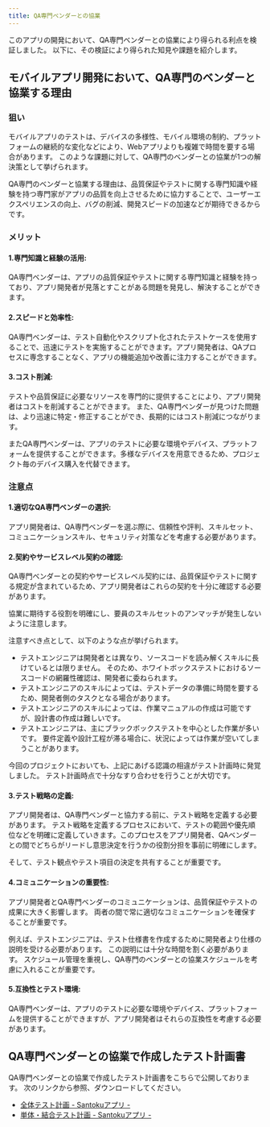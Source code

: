 ```yaml
---
title: QA専門ベンダーとの協業
---
```


このアプリの開発において、QA専門ベンダーとの協業により得られる利点を検証しました。
以下に、その検証により得られた知見や課題を紹介します。

## モバイルアプリ開発において、QA専門のベンダーと協業する理由

### 狙い

モバイルアプリのテストは、デバイスの多様性、モバイル環境の制約、プラットフォームの継続的な変化などにより、Webアプリよりも複雑で時間を要する場合があります。
このような課題に対して、QA専門のベンダーとの協業が1つの解決策として挙げられます。

QA専門のベンダーと協業する理由は、品質保証やテストに関する専門知識や経験を持つ専門家がアプリの品質を向上させるために協力することで、ユーザーエクスペリエンスの向上、バグの削減、開発スピードの加速などが期待できるからです。

### メリット

#### 1.専門知識と経験の活用:

QA専門ベンダーは、アプリの品質保証やテストに関する専門知識と経験を持っており、アプリ開発者が見落とすことがある問題を発見し、解決することができます。

#### 2.スピードと効率性:

QA専門ベンダーは、テスト自動化やスクリプト化されたテストケースを使用することで、迅速にテストを実施することができます。アプリ開発者は、QAプロセスに専念することなく、アプリの機能追加や改善に注力することができます。

#### 3.コスト削減:

テストや品質保証に必要なリソースを専門的に提供することにより、アプリ開発者はコストを削減することができます。
また、QA専門ベンダーが見つけた問題は、より迅速に特定・修正することができ、長期的にはコスト削減につながります。

またQA専門ベンダーは、アプリのテストに必要な環境やデバイス、プラットフォームを提供することができます。多様なデバイスを用意できるため、プロジェクト毎のデバイス購入を代替できます。

### 注意点

#### 1.適切なQA専門ベンダーの選択:

アプリ開発者は、QA専門ベンダーを選ぶ際に、信頼性や評判、スキルセット、コミュニケーションスキル、セキュリティ対策などを考慮する必要があります。

#### 2.契約やサービスレベル契約の確認:

QA専門ベンダーとの契約やサービスレベル契約には、品質保証やテストに関する規定が含まれているため、アプリ開発者はこれらの契約を十分に確認する必要があります。

協業に期待する役割を明確にし、要員のスキルセットのアンマッチが発生しないように注意します。

注意すべき点として、以下のような点が挙げられます。

- テストエンジニアは開発者とは異なり、ソースコードを読み解くスキルに長けているとは限りません。
そのため、ホワイトボックステストにおけるソースコードの網羅性確認は、開発者に委ねられます。
- テストエンジニアのスキルによっては、テストデータの準備に時間を要するため、開発者側のタスクとなる場合があります。
- テストエンジニアのスキルによっては、作業マニュアルの作成は可能ですが、設計書の作成は難しいです。
- テストエンジニアは、主にブラックボックステストを中心とした作業が多いです。
要件定義や設計工程が滞る場合に、状況によっては作業が空いてしまうことがあります。

今回のプロジェクトにおいても、上記にあげる認識の相違がテスト計画時に発覚しました。
テスト計画時点で十分なすり合わせを行うことが大切です。

#### 3.テスト戦略の定義:

アプリ開発者は、QA専門ベンダーと協力する前に、テスト戦略を定義する必要があります。
テスト戦略を定義するプロセスにおいて、テストの範囲や優先順位などを明確に定義していきます。このプロセスをアプリ開発者、QAベンダーとの間でどちらがリードし意思決定を行うかの役割分担を事前に明確にします。

そして、テスト観点やテスト項目の決定を共有することが重要です。

#### 4.コミュニケーションの重要性:

アプリ開発者とQA専門ベンダーのコミュニケーションは、品質保証やテストの成果に大きく影響します。
両者の間で常に適切なコミュニケーションを確保することが重要です。

例えば、テストエンジニアは、テスト仕様書を作成するために開発者より仕様の説明を受ける必要があります。
この説明には十分な時間を割く必要があります。
スケジュール管理を重視し、QA専門のベンダーとの協業スケジュールを考慮に入れることが重要です。

#### 5.互換性とテスト環境:

QA専門ベンダーは、アプリのテストに必要な環境やデバイス、プラットフォームを提供することができますが、アプリ開発者はそれらの互換性を考慮する必要があります。


## QA専門ベンダーとの協業で作成したテスト計画書

QA専門ベンダーとの協業で作成したテスト計画書をこちらで公開しております。
次のリンクから参照、ダウンロードしてください。

- [全体テスト計画 - Santokuアプリ -](https://fintan.jp/wp-content/uploads/2022/03/testing-type-catalog.xlsx)
- [単体・結合テスト計画 - Santokuアプリ -](https://fintan.jp/wp-content/uploads/2022/03/testing-type-catalog.xlsx)
